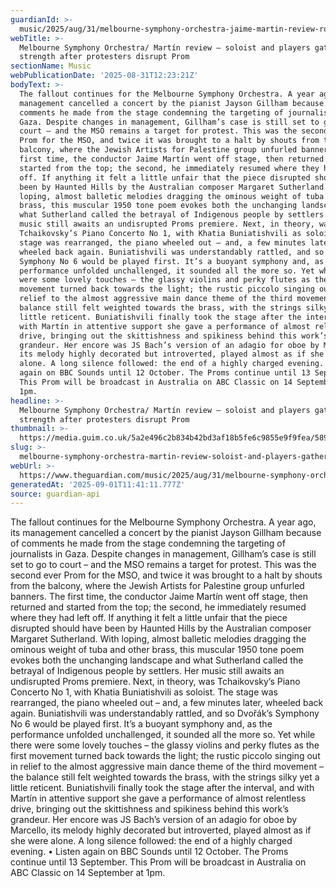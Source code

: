 ```yaml
---
guardianId: >-
  music/2025/aug/31/melbourne-symphony-orchestra-jaime-martin-review-royal-albert-hall-london-khatia-buniatashvili-protests
webTitle: >-
  Melbourne Symphony Orchestra/ Martín review – soloist and players gather
  strength after protesters disrupt Prom
sectionName: Music
webPublicationDate: '2025-08-31T12:23:21Z'
bodyText: >-
  The fallout continues for the Melbourne Symphony Orchestra. A year ago, its
  management cancelled a concert by the pianist Jayson Gillham because of
  comments he made from the stage condemning the targeting of journalists in
  Gaza. Despite changes in management, Gillham’s case is still set to go to
  court – and the MSO remains a target for protest. This was the second ever
  Prom for the MSO, and twice it was brought to a halt by shouts from the
  balcony, where the Jewish Artists for Palestine group unfurled banners. The
  first time, the conductor Jaime Martín went off stage, then returned and
  started from the top; the second, he immediately resumed where they had left
  off. If anything it felt a little unfair that the piece disrupted should have
  been by Haunted Hills by the Australian composer Margaret Sutherland. With
  loping, almost balletic melodies dragging the ominous weight of tuba and other
  brass, this muscular 1950 tone poem evokes both the unchanging landscape and
  what Sutherland called the betrayal of Indigenous people by settlers. Her
  music still awaits an undisrupted Proms premiere. Next, in theory, was
  Tchaikovsky’s Piano Concerto No 1, with Khatia Buniatishvili as soloist. The
  stage was rearranged, the piano wheeled out – and, a few minutes later,
  wheeled back again. Buniatishvili was understandably rattled, and so Dvořák’s
  Symphony No 6 would be played first. It’s a buoyant symphony and, as the
  performance unfolded unchallenged, it sounded all the more so. Yet while there
  were some lovely touches – the glassy violins and perky flutes as the first
  movement turned back towards the light; the rustic piccolo singing out in
  relief to the almost aggressive main dance theme of the third movement – the
  balance still felt weighted towards the brass, with the strings silky yet a
  little reticent. Buniatishvili finally took the stage after the interval, and
  with Martín in attentive support she gave a performance of almost relentless
  drive, bringing out the skittishness and spikiness behind this work’s
  grandeur. Her encore was JS Bach’s version of an adagio for oboe by Marcello,
  its melody highly decorated but introverted, played almost as if she were
  alone. A long silence followed: the end of a highly charged evening. • Listen
  again on BBC Sounds until 12 October. The Proms continue until 13 September.
  This Prom will be broadcast in Australia on ABC Classic on 14 September at
  1pm.
headline: >-
  Melbourne Symphony Orchestra/ Martín review – soloist and players gather
  strength after protesters disrupt Prom
thumbnail: >-
  https://media.guim.co.uk/5a2e496c2b834b42bd3af18b5fe6c9855e9f9fea/589_114_2139_1712/500.jpg
slug: >-
  melbourne-symphony-orchestra-martin-review-soloist-and-players-gather-strength-after-protesters-disrupt-prom
webUrl: >-
  https://www.theguardian.com/music/2025/aug/31/melbourne-symphony-orchestra-jaime-martin-review-royal-albert-hall-london-khatia-buniatashvili-protests
generatedAt: '2025-09-01T11:41:11.777Z'
source: guardian-api
---
```

The fallout continues for the Melbourne Symphony Orchestra. A year ago, its management cancelled a concert by the pianist Jayson Gillham because of comments he made from the stage condemning the targeting of journalists in Gaza. Despite changes in management, Gillham’s case is still set to go to court – and the MSO remains a target for protest. This was the second ever Prom for the MSO, and twice it was brought to a halt by shouts from the balcony, where the Jewish Artists for Palestine group unfurled banners. The first time, the conductor Jaime Martín went off stage, then returned and started from the top; the second, he immediately resumed where they had left off. If anything it felt a little unfair that the piece disrupted should have been by Haunted Hills by the Australian composer Margaret Sutherland. With loping, almost balletic melodies dragging the ominous weight of tuba and other brass, this muscular 1950 tone poem evokes both the unchanging landscape and what Sutherland called the betrayal of Indigenous people by settlers. Her music still awaits an undisrupted Proms premiere. Next, in theory, was Tchaikovsky’s Piano Concerto No 1, with Khatia Buniatishvili as soloist. The stage was rearranged, the piano wheeled out – and, a few minutes later, wheeled back again. Buniatishvili was understandably rattled, and so Dvořák’s Symphony No 6 would be played first. It’s a buoyant symphony and, as the performance unfolded unchallenged, it sounded all the more so. Yet while there were some lovely touches – the glassy violins and perky flutes as the first movement turned back towards the light; the rustic piccolo singing out in relief to the almost aggressive main dance theme of the third movement – the balance still felt weighted towards the brass, with the strings silky yet a little reticent. Buniatishvili finally took the stage after the interval, and with Martín in attentive support she gave a performance of almost relentless drive, bringing out the skittishness and spikiness behind this work’s grandeur. Her encore was JS Bach’s version of an adagio for oboe by Marcello, its melody highly decorated but introverted, played almost as if she were alone. A long silence followed: the end of a highly charged evening. • Listen again on BBC Sounds until 12 October. The Proms continue until 13 September. This Prom will be broadcast in Australia on ABC Classic on 14 September at 1pm.
